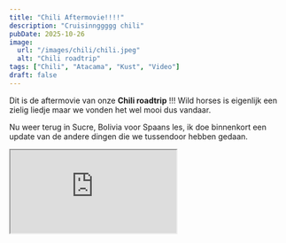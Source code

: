 ```yaml
---
title: "Chili Aftermovie!!!!"
description: "Cruisinnggggg chili"
pubDate: 2025-10-26
image:
  url: "/images/chili/chili.jpeg"
  alt: "Chili roadtrip"
tags: ["Chili", "Atacama", "Kust", "Video"]
draft: false
---
```


Dit is de aftermovie van onze **Chili roadtrip** !!! Wild horses is eigenlijk een zielig liedje maar we vonden het wel mooi dus vandaar.

Nu weer terug in Sucre, Bolivia voor Spaans les, ik doe binnenkort een update van de andere dingen die we tussendoor hebben gedaan.

<div class="video-responsive">
  <iframe
    src="https://www.youtube.com/embed/AQ4hbcE_kWc?si=OFS8RZ_29z1QB6SG"
    title="YouTube video player"
    allow="accelerometer; autoplay; clipboard-write; encrypted-media; gyroscope; picture-in-picture; web-share"
    referrerpolicy="strict-origin-when-cross-origin"
    allowfullscreen
  ></iframe>
</div>